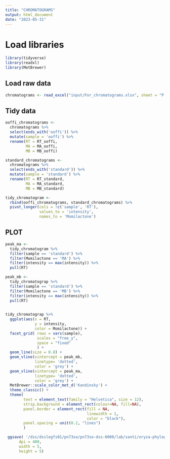 ```yaml
---
title: "CHROMATOGRAMS"
output: html_document
date: "2023-05-31"
---
```


# Load libraries 
```r
library(tidyverse)
library(readxl)
library(MetBrewer)
```

## Load raw data
```r
chromatograms <- read_excel("input/For_chromatograms.xlsx", sheet = "P.officinalis CuCl2", skip = 1)
```

## Tidy data

```r
ooffi_chromatograms <- 
  chromatograms %>% 
  select(ends_with('ooffi')) %>%
  mutate(sample = 'ooffi') %>%
  rename(RT = RT_ooffi,
         MA = MA_ooffi,
         MB = MB_ooffi)
```

```r
standard_chromatograms <- 
  chromatograms %>% 
  select(ends_with('standard')) %>%
  mutate(sample = 'standard') %>%
  rename(RT = RT_standard,
         MA = MA_standard,
         MB = MB_standard)
```

```r
tidy_chromatogram <- 
  rbind(ooffi_chromatograms, standard_chromatograms) %>%
  pivot_longer(cols = !c('sample', 'RT'),
               values_to = 'intensity',
               names_to = 'Momilactone')
```

## PLOT


```r
peak_ma <- 
  tidy_chromatogram %>%
  filter(sample == 'standard') %>%
  filter(Momilactone == 'MA') %>%
  filter(intensity == max(intensity)) %>%
  pull(RT)

peak_mb <- 
  tidy_chromatograp %>%
  filter(sample == 'standard') %>%
  filter(Momilactone == 'MB') %>%
  filter(intensity == max(intensity)) %>%
  pull(RT)
  
```

             
```r
tidy_chromatograp %>%
  ggplot(aes(x = RT,
             y = intensity,
             color = Momilactone)) +
  facet_grid( rows = vars(sample),  
              scales = "free_y",
              space = "fixed"
              ) +
  geom_line(size = 0.8) +
  geom_vline(xintercept = peak_mb,
             linetype= 'dotted',
             color = 'grey') +
  geom_vline(xintercept = peak_ma,
             linetype= 'dotted',
             color = 'grey') +
  MetBrewer::scale_color_met_d('Kandinsky') +
  theme_classic() + 
  theme(
        text = element_text(family = "Helvetica", size = 12),
        strip.background = element_rect(colour=NA, fill=NA),
        panel.border = element_rect(fill = NA, 
                                    linewidth = 1,
                                    color = "black"),
        panel.spacing = unit(0.2, "lines")
        )
```

```r
 ggsave( '/dss/dsslegfs01/pn73so/pn73so-dss-0000/lab/santi/oryza-phylogenetic-trees/plots/Ooffi_chromatograms.pdf',
      dpi = 400,
      width = 5, 
      height = 5) 
```

